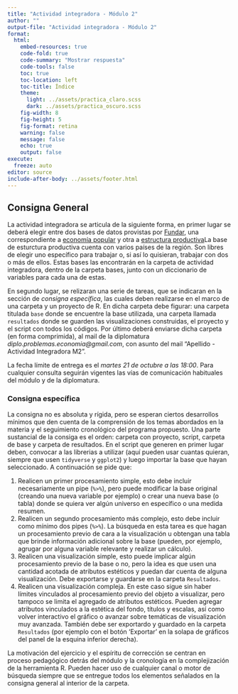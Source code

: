 ```yaml
---
title: "Actividad integradora - Módulo 2"
author: ""
output-file: "Actividad integradora - Módulo 2" 
format:
  html:
    embed-resources: true
    code-fold: true
    code-summary: "Mostrar respuesta"
    code-tools: false
    toc: true
    toc-location: left
    toc-title: Índice
    theme:
      light: ../assets/practica_claro.scss
      dark: ../assets/practica_oscuro.scss
    fig-width: 8
    fig-height: 5
    fig-format: retina
    warning: false
    message: false
    echo: true
    output: false
execute:
  freeze: auto
editor: source
include-after-body: ../assets/footer.html
---
```


## Consigna General

La actividad integradora se articula de la siguiente forma, en primer lugar se deberá elegir entre dos bases de datos provistas por [Fundar](https://fund.ar/), una correspondiente a [economía popular](https://fund.ar/publicacion/economia-popular-caba/) y otra a [estructura productiva](https://argendata.fund.ar/topico/estructura-productiva/)[La base de esturctura productiva cuenta con varios países de la región. Son libres de elegir uno específico para trabajar o, si así lo quisieran, trabajar con dos o más de ellos]{.aside}. Estas bases las encontrarán en la carpeta de actividad integradora, dentro de la carpeta bases, junto con un diccionario de variables para cada una de estas.

En segundo lugar, se relizaran una serie de tareas, que se indicaran en la sección de *consigna específica*, las cuales deben realizarse en el marco de una carpeta y un proyecto de R. En dicha carpeta debe figurar: una carpeta titulada `base` donde se encuentre la base utilizada, una carpeta llamada `resultados` donde se guarden las visualizaciones construidas, el proyecto y el script con todos los códigos. Por último deberá enviarse dicha carpeta (en forma comprimida), al mail de la diplomatura *diplo.problemas.economia\@gmail.com*, con asunto del mail "Apellido - Actividad Integradora M2".

La fecha límite de entrega es el *martes 21 de octubre a las 18:00*. Para cualquier consulta seguirán vigentes las vías de comunicación habituales del módulo y de la diplomatura.

### Consigna específica

La consigna no es absoluta y rígida, pero se esperan ciertos desarrollos mínimos que den cuenta de la comprensión de los temas abordados en la materia y el seguimiento cronológico del programa propuesto. Una parte sustancial de la consiga es el orden: carpeta con proyecto, script, carpeta de base y carpeta de resultados. En el script que generen en primer lugar deben, convocar a las librerias a utilizar (aquí pueden usar cuantas quieran, siempre que usen `tidyverse` y `ggplot2`) y luego importar la base que hayan seleccionado. A continuación se pide que:

1.  Realicen un primer procesamiento simple, esto debe incluir necesariamente un pipe (`%>%`), pero puede modificar la base original (creando una nueva variable por ejemplo) o crear una nueva base (o tabla) donde se quiera ver algún universo en específico o una medida resumen.
2.  Realicen un segundo procesamiento más complejo, esto debe incluir como mínimo dos pipes (`%>%`). La búsqueda en esta tarea es que hagan un procesamiento previo de cara a la visualización u obtengan una tabla que brinde información adicional sobre la base (pueden, por ejemplo, agrugar por alguna variable relevante y realizar un cálculo).
3.  Realicen una visualización simple, esto puede implicar algún procesamiento previo de la base o no, pero la idea es que usen una cantidad acotada de atributos estéticos y puedan dar cuenta de alguna visualización. Debe exportarse y guardarse en la carpeta `Resultados`.
4.  Realicen una visualización compleja. En este caso sigue sin haber límites vinculados al procesamiento previo del objeto a visualizar, pero tampoco se limita el agregado de atributos estéticos. Pueden agregar atributos vinculados a la estética del fondo, títulos y escalas, así como volver interactivo el gráfico o avanzar sobre temáticas de visualización muy avanzada. También debe ser exportardo y guardado en la carpeta `Resultados` (por ejemplo con el botón 'Exportar' en la solapa de gráficos del panel de la esquina inferior derecha).

La motivación del ejercicio y el espíritu de corrección se centran en proceso pedagógico detrás del módulo y la cronología en la complejización de la herramienta R. Pueden hacer uso de cualquier canal o motor de búsqueda siempre que se entregue todos los elementos señalados en la consigna general al interior de la carpeta.
